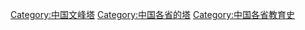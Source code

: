[[Category:中国文峰塔|Category:中国文峰塔]]
[[Category:中国各省的塔|Category:中国各省的塔]]
[[Category:中国各省教育史|Category:中国各省教育史]]